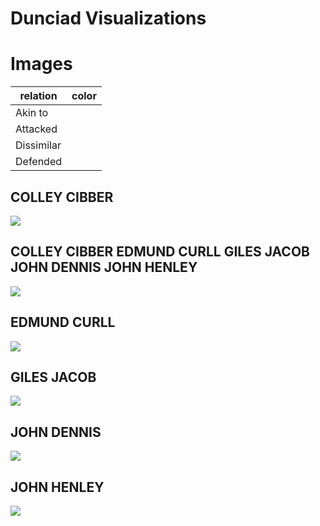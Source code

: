 # Dunciad Visualizations


# Images 

| relation | color |
|----------|-------|
| Akin to  | <span style="color: green;">&nbsp;</span> |
| Attacked  | <span style="color: red;">&nbsp;</span> |
| Dissimilar  | <span style="color: orange;">&nbsp;</span> |
| Defended  | <span style="color: blue;">&nbsp;</span> |


## COLLEY CIBBER
![](images/COLLEY_CIBBER.dot_fdp.png)

## COLLEY CIBBER EDMUND CURLL GILES JACOB JOHN DENNIS JOHN HENLEY
![](images/COLLEY_CIBBER_EDMUND_CURLL_GILES_JACOB_JOHN_DENNIS_JOHN_HENLEY.dot_fdp.png)

## EDMUND CURLL
![](images/EDMUND_CURLL.dot_fdp.png)

## GILES JACOB
![](images/GILES_JACOB.dot_fdp.png)

## JOHN DENNIS
![](images/JOHN_DENNIS.dot_fdp.png)

## JOHN HENLEY
![](images/JOHN_HENLEY.dot_fdp.png)